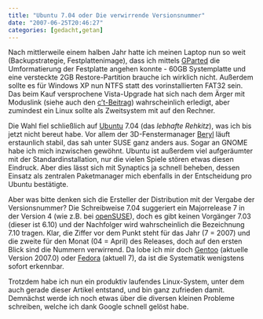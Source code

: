 ```yaml
---
title: "Ubuntu 7.04 oder Die verwirrende Versionsnummer"
date: "2007-06-25T20:46:27"
categories: [gedacht,getan]
---
```


Nach mittlerweile einem halben Jahr hatte ich meinen Laptop nun so weit (Backupstrategie, Festplattenimage), dass ich mittels [GParted](http://gparted.sourceforge.net/) die Umformatierung der Festplatte angehen konnte - 60GB Systemplatte und eine versteckte 2GB Restore-Partition brauche ich wirklich nicht. Außerdem sollte es für Windows XP nun NTFS statt des vorinstallierten FAT32 sein. Das beim Kauf versprochene Vista-Upgrade hat sich nach dem Ärger mit Moduslink (siehe auch den [c't-Beitrag](http://www.heise.de/ct/tv/artikel/90328)) wahrscheinlich erledigt, aber zumindest ein Linux sollte als Zweitsystem mit auf den Rechner.

Die Wahl fiel schließlich auf [Ubuntu](http://www.ubuntu.com/) 7.04 (das *lebhafte Rehkitz*), was ich bis jetzt nicht bereut habe. Vor allem der 3D-Fenstermanager [Beryl](http://wiki.ubuntuusers.de/Beryl) läuft erstaunlich stabil, das sah unter SUSE ganz anders aus. Sogar an GNOME habe ich mich inzwischen gewöhnt. Ubuntu ist außerdem viel aufgeräumter mit der Standardinstallation, nur die vielen Spiele stören etwas diesen Eindruck. Aber dies lässt sich mit Synaptics ja schnell beheben, dessen Einsatz als zentralen Paketmanager mich ebenfalls in der Entscheidung pro Ubuntu bestätigte.

Aber was bitte denken sich die Ersteller der Distribution mit der Vergabe der Versionsnummer? Die Schreibweise 7.04 suggeriert ein Majorrelease 7 in der Version 4 (wie z.B. bei [openSUSE](http://de.opensuse.org)), doch es gibt keinen Vorgänger 7.03 (dieser ist 6.10) und der Nachfolger wird wahrscheinlich die Bezeichnung 7.10 tragen. Klar, die Ziffer vor dem Punkt steht für das Jahr (7 = 2007) und die zweite für den Monat (04 = April) des Releases, doch auf den ersten Blick sind die Nummern verwirrend. Da lobe ich mir doch [Gentoo](http://www.gentoo.de/) (aktuelle Version 2007.0) oder [Fedora](http://fedoraproject.org/) (aktuell 7), da ist die Systematik wenigstens sofort erkennbar.

Trotzdem habe ich nun ein produktiv laufendes Linux-System, unter dem auch gerade dieser Artikel entstand, und bin ganz zufrieden damit. Demnächst werde ich noch etwas über die diversen kleinen Probleme schreiben, welche ich dank Google schnell gelöst habe.
